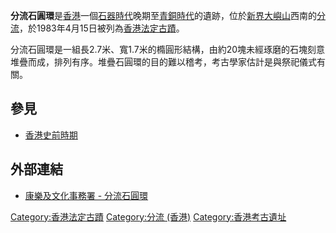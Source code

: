 {{Infobox historic site
| name = 分流石圓環
| image = Stone Circle at Fan Lau.JPG
| caption = 分流石圓環
| location = [[香港|香港]][[新界|新界]][[大嶼山|大嶼山]][[分流_(香港)|分流半島]]
| built = 石器時代晚期至青銅時代
| demolished = 
| architect = 
| architecture = 
| governing_body = 
| owner = 
| designation1 = HK Declared Monument
| designation1_offname = 
| designation1_date = 1983年4月15日
}}'''分流石圓環'''是[[香港|香港]]一個[[石器時代|石器時代]]晚期至[[青銅時代|青銅時代]]的遺跡，位於[[新界|新界]][[大嶼山|大嶼山]]西南的[[分流_(香港)|分流]]，於1983年4月15日被列為[[香港法定古蹟|香港法定古蹟]]。

分流石圓環是一組長2.7米、寬1.7米的橢圓形結構，由約20塊未經琢磨的石塊刻意堆疊而成，排列有序。堆疊石圓環的目的難以稽考，考古學家估計是與祭祀儀式有關。
==參見==
*[[香港史前時期|香港史前時期]]

==外部連結==
*[http://www.amo.gov.hk/b5/monuments_21.php 康樂及文化事務署 - 分流石圓環] {{Wayback|url=http://www.amo.gov.hk/b5/monuments_21.php |date=20201124004754 }}

{{HK-hist-stub}}

{{commons|Category:Stone Circle, Fan Lau|分流石圓環}}

{{香港法定古蹟}}

[[Category:香港法定古蹟|Category:香港法定古蹟]]
[[Category:分流_(香港)|Category:分流 (香港)]]
[[Category:香港考古遺址|Category:香港考古遺址]]